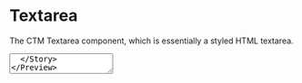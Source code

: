 

<Meta title="Components|Textarea" component={TextArea} />

# Textarea

The CTM Textarea component, which is essentially a styled HTML textarea.

<Preview>
  <Story name="textarea">
    <TextArea id='demo' bordered />
  </Story>
</Preview>

<Story name="textarea with props" decorators={[withKnobs]} parameters={{ docs: { disable: true } }}>
  {() => {
    const componentPropsId = 'Component Props';
    const tooltipGroupId = 'Tooltip Props';
    const id = text('ID', 'input-one', componentPropsId);
    const name = text('Name', 'input-one', componentPropsId);
    const label = text('Label', 'Label', componentPropsId);
    const placeholder = text('Placeholder', 'Placeholder Text', componentPropsId);
    const TextareaValue = text('Value', '', componentPropsId);
    const bordered = boolean('Bordered', true, componentPropsId);
    const disabled = boolean('Disabled', false, componentPropsId);
    const required = boolean('Required', false, componentPropsId);
    const isPrefill = boolean('Prefilled', false, componentPropsId);
    const rows = text('Rows', '6', componentPropsId); // can be set via the css width property
    const wrap = select('Wrap', ['hard', 'soft'], 'soft', componentPropsId);
    const readonly = boolean('Readonly', false, componentPropsId);
    const maxLength = text('Maxlength', '', componentPropsId);
    const maxChars = text('Maxchars', '500', componentPropsId);
    const validationMessage = text('validationMessage', '', componentPropsId);
    const title = text('title', 'input tooltip', tooltipGroupId);
    const body = text('body', 'this is a tooltip for the input component', tooltipGroupId);
    const justifyEnd = boolean('justifyEnd', false, tooltipGroupId);
    const screenReaderLabel = text('screenReaderLabel', 'input screenReaderLabel', tooltipGroupId);
    return (
      <TextareaDemoView
        id={id}
        name={name}
        label={label}
        placeholder={placeholder}
        value={TextareaValue}
        bordered={bordered}
        disabled={disabled}
        required={required}
        isPrefill={isPrefill}
        rows={rows}
        wrap={wrap}
        readonly={readonly}
        maxLength={maxLength}
        maxChars={maxChars}
        tooltip={{
          title,
          body,
          justifyEnd,
          screenReaderLabel,
        }}
        validationMessage={validationMessage}
      />
    );
  }}
</Story>

### Props

<Props of={TextArea} />
